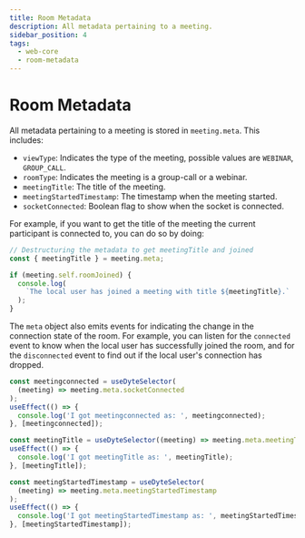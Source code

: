 ```yaml
---
title: Room Metadata
description: All metadata pertaining to a meeting.
sidebar_position: 4
tags:
  - web-core
  - room-metadata
---
```


# Room Metadata

All metadata pertaining to a meeting is stored in `meeting.meta`. This includes:

- `viewType`: Indicates the type of the meeting, possible values are `WEBINAR`,
  `GROUP_CALL`.
- `roomType`: Indicates the meeting is a group-call or a webinar.
- `meetingTitle`: The title of the meeting.
- `meetingStartedTimestamp`: The timestamp when the meeting started.
- `socketConnected`: Boolean flag to show when the socket is connected.

For example, if you want to get the title of the meeting the current participant
is connected to, you can do so by doing:

```ts
// Destructuring the metadata to get meetingTitle and joined
const { meetingTitle } = meeting.meta;

if (meeting.self.roomJoined) {
  console.log(
    `The local user has joined a meeting with title ${meetingTitle}.`
  );
}
```

The `meta` object also emits events for indicating the change in the connection
state of the room. For example, you can listen for the `connected` event to know
when the local user has successfully joined the room, and for the `disconnected`
event to find out if the local user's connection has dropped.

```ts
const meetingconnected = useDyteSelector(
  (meeting) => meeting.meta.socketConnected
);
useEffect(() => {
  console.log('I got meetingconnected as: ', meetingconnected);
}, [meetingconnected]);

const meetingTitle = useDyteSelector((meeting) => meeting.meta.meetingTitle);
useEffect(() => {
  console.log('I got meetingTitle as: ', meetingTitle);
}, [meetingTitle]);

const meetingStartedTimestamp = useDyteSelector(
  (meeting) => meeting.meta.meetingStartedTimestamp
);
useEffect(() => {
  console.log('I got meetingStartedTimestamp as: ', meetingStartedTimestamp);
}, [meetingStartedTimestamp]);
```

<head>
  <title>React Web Core Room Metadata</title>
</head>
